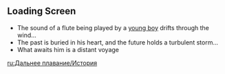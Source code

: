 {{Event Tabs}}
==Loading Screen==
* The sound of a flute being played by a [[Kazuha|young boy]] drifts through the wind...
* The past is buried in his heart, and the future holds a turbulent storm...
* What awaits him is a distant voyage

[[ru:Дальнее плавание/История]]